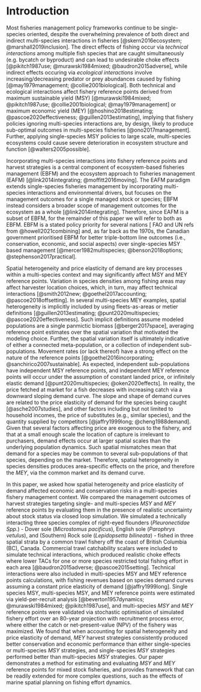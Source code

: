 # Introduction

Most fisheries management policy frameworks continue to be single-species 
oriented, despite the overwhelming prevalence of both direct and indirect 
multi-species interactions in fisheries [@skern2016ecosystem; 
@marshall2019inclusion]. The direct effects of fishing occur via *technical 
interactions* among multiple fish species that are caught simultaneously
(e.g. bycatch or byproduct) and can lead to undesirable choke
effects [@pikitch1987use; @murawski1984mixed; @baudron2015adverse], 
while indirect effects occuring via *ecological interactions* involve 
increasing/decreasing predator or prey abundances caused by fishing
[@may1979management; @collie2001biological]. Both technical and ecological 
interactions affect fishery reference points derived from maximum 
sustainable yield (MSY) [@murawski1984mixed; @pikitch1987use; 
@collie2001biological; @may1979management] or maximum economic yield 
(MEY) [@hoshino2018estimating; @pascoe2020effectiveness; 
@guillen2013estimating], implying that fishery policies ignoring 
multi-species interactions are, by design, likely to produce sub-optimal 
outcomes in multi-species fisheries [@ono2017management]. 
Further, applying single-species MSY policies to large scale, multi-species 
ecosystems could cause severe deterioration in ecosystem 
structure and function [@walters2005possible]. 

Incorporating multi-species interactions into fishery reference
points and harvest strategies is a central component of ecosystem-based 
fisheries management (EBFM) and the ecosystem approach to fisheries 
management (EAFM) [@link2014integrating; @moffitt2016moving]. The EAFM 
paradigm extends single-species fisheries management by incorporating 
multi-species interactions and environmental drivers, but focuses on the 
management outcomes for a single managed stock or species; EBFM instead
considers a broader scope of management outcomes for the ecosystem as a 
whole [@link2014integrating]. Therefore, since EAFM is a subset of EBFM, 
for the remainder of this paper we will refer to both as EBFM. EBFM is a 
stated policy priority for several nations [ FAO and UN refs 
from @howell2021combining] and, as far back as the 1970s, the Canadian 
government prioritised EBFM for better triple-bottom line outcomes (i.e.,
conservation, economic, and social aspects) over single-species MSY based
management [@mercer1982multispecies; @benson2018options; 
@stephenson2017practical].

Spatial heterogeneity and price elasticity of demand are key processes 
within a multi-species context and may significantly affect MSY and 
MEY reference points. Variation 
in species densities among fishing areas may affect harvester location 
choices, which, in turn, may affect technical interactions [@smith2012new; 
@goethel2017accounting; @pascoe2018offsetting]. In several multi-species
MEY examples, spatial heterogeneity is implicitly included by using 
fleets-as-areas or metier definitions [@guillen2013estimating; 
@punt2020multispecies; @pascoe2020effectiveness]. Such implicit definitions
assume modeled populations are a single panmictic biomass 
[@berger2017space], averaging reference point estimates over the spatial 
variation that motivated the modeling choice. Further, the spatial
variation itself is ultimately indicative of either a connected 
meta-population, or a collection of independent sub-populations. Movement 
rates (or lack thereof) have a strong effect on the nature of the 
reference points [@goethel2016incorporating; @sanchirico2007sustainable]. 
As expected, independent sub-populations have independent MSY 
reference points, and independent MEY reference points will occur under 
the assumption of constant landed price, or infinitely elastic demand 
[@punt2020multispecies; @oken2020effects]. In reality, the price fetched
at market for a fish decreases with increasing catch via a downward 
sloping demand curve. The slope and shape of demand curves are related 
to the price elasticity of demand for the species being caught 
[@asche2007studies], and other factors including but not limited to 
household incomes, the price of substitutes (e.g., similar species), and 
the quantity supplied by competitors [@jaffry1999long; @cheng1988demand]. 
Given that several factors affecting price are exogenous to the fishery, and 
that at a small enough scale the location of capture is irrelevant to 
purchasers, demand effects occur at larger spatial scales than
the underlying population dynamics. Such spatial mismatches mean that 
demand for a species may be common to several sub-populations of that
species, depending on the market. Therefore, spatial heterogeneity in 
species densities produces area-specific effects on the price, and 
therefore the $MEY$, via the common market and its demand curve.


In this paper, we asked how spatial heterogeneity and price elasticity
of demand affected economic and conservation risks in a multi-species
fishery management context. We compared the management outcomes of harvest 
strategies targeting single- and multi-species $MSY$ and $MEY$ reference points
by evaluating them in the presence of realistic uncertainty about stock
status via closed loop simulation. We simulated a technically interacting
three species complex of right-eyed flounders (*Pleuronectidae Spp.*) - 
Dover sole (*Microstomus pacificus*), English sole (*Parophrys vetulus*), 
and (Southern) Rock sole (*Lepidopsetta bilineata*) - fished in three 
spatial strata by a common trawl fishery off the coast of British 
Columbia (BC), Canada. Commercial trawl catchability scalars were included 
to simulate technical interactions, which produced realistic choke effects 
where lower TACs for one or more species restricted total fishing effort in 
each area [@baudron2015adverse; @pascoe2015setting]. Technical interactions
were also included in multi-species MSY and MEY reference points 
calculations, with fishing revenues based on species demand curves assuming 
a constant price elasticity of demand [@jaffry1999long]. Single species MSY, 
multi-species MSY, and MEY reference points were estimated via 
yield-per-recruit analysis [@beverton1957dynamics; @murawski1984mixed; 
@pikitch1987use], and multi-species $MSY$ and $MEY$ reference points were 
validated via stochastic optimisation of simulated fishery effort over 
an 80-year projection with recruitment process error, where either the 
catch or net-present-value (NPV) of the fishery was maximized. We found
that when accounting for spatial heterogeneity and price elasticity of 
demand, $MEY$ harvest strategies consistently produced better 
conservation and economic performance than either single-species
or multi-species $MSY$ strategies, and single-species $MSY$ strategies
performed better than multi-species $MSY$ strategies. Our paper 
demonstrates a method for estimating and evaluating $MSY$ and $MEY$ 
reference points for mixed stock fisheries, and provides framework that 
can be readily extended for more complex questions, such as the effects 
of marine spatial planning on fishing effort dynamics.

